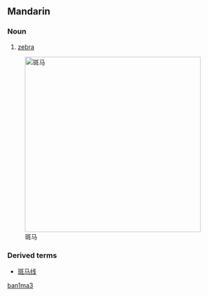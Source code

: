 {{zh-forms|[[斑]][[马]]|[[斑馬]]}}
==Mandarin==
===Noun===
{{cmn-noun|s|pin=bānmǎ|pint=ban1ma3|tra=斑馬|sim=斑马|rs=文08}}

# [[zebra]]

[[Image:Equus grevyi (aka).jpg|400px|thumb|right|斑马]]

===Derived terms===
*[[斑马线]]

[[Category:zh-cn:Mammals|ban1ma3]]
